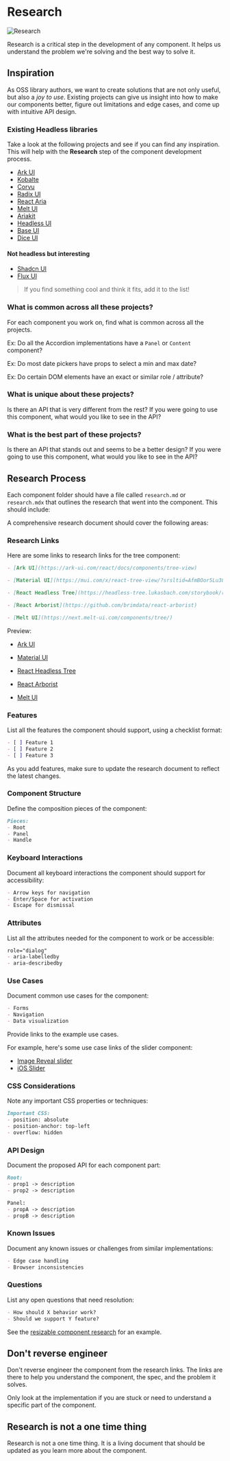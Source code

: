 
# Research

<Image src={research} loading="eager" alt="Research" />

Research is a critical step in the development of any component. It helps us understand the problem we're solving and the best way to solve it.

## Inspiration 

As OSS library authors, we want to create solutions that are not only useful, but also a *joy to use*. Existing projects can give us insight into how to make our components better, figure out limitations and edge cases, and come up with intuitive API design.

### Existing Headless libraries

Take a look at the following projects and see if you can find any inspiration. This will help with the **Research** step of the component development process.

- [Ark UI](https://ark-ui.com/)
- [Kobalte](https://kobalte.dev/)
- [Corvu](https://corvu.dev/)
- [Radix UI](https://www.radix-ui.com/primitives)
- [React Aria](https://react-spectrum.adobe.com/react-aria/index.html)
- [Melt UI](https://next.melt-ui.com/guides/installation)
- [Ariakit](https://ariakit.org/)
- [Headless UI](https://headlessui.com/)
- [Base UI](https://base-ui.com/)
- [Dice UI](https://www.diceui.com/)

#### Not headless but interesting

- [Shadcn UI](https://ui.shadcn.com/)
- [Flux UI](https://fluxui.dev/)

> If you find something cool and think it fits, add it to the list!


### What is common across all these projects?


For each component you work on, find what is common across all the projects.

Ex: Do all the Accordion implementations have a `Panel` or `Content` component?

Ex: Do most date pickers have props to select a min and max date?

Ex: Do certain DOM elements have an exact or similar role / attribute?

### What is unique about these projects?

Is there an API that is very different from the rest? If you were going to use this component, what would you like to see in the API?

### What is the best part of these projects?

Is there an API that stands out and seems to be a better design? If you were going to use this component, what would you like to see in the API?





## Research Process

Each component folder should have a file called `research.md` or `research.mdx` that outlines the research that went into the component. This should include:

A comprehensive research document should cover the following areas:

### Research Links

Here are some links to research links for the tree component:

```md
- [Ark UI](https://ark-ui.com/react/docs/components/tree-view)

- [Material UI](https://mui.com/x/react-tree-view/?srsltid=AfmBOor5Lu38zUPxWS633qeArjpzz9IK_DuLrAtQxqsjy33VUa5EyI3l)

- [React Headless Tree](https://headless-tree.lukasbach.com/storybook/react/index.html?path=/story/react-async-data-loading--async-data-loading)

- [React Arborist](https://github.com/brimdata/react-arborist)

- [Melt UI](https://next.melt-ui.com/components/tree/)
```

Preview:

- [Ark UI](https://ark-ui.com/react/docs/components/tree-view)

- [Material UI](https://mui.com/x/react-tree-view/?srsltid=AfmBOor5Lu38zUPxWS633qeArjpzz9IK_DuLrAtQxqsjy33VUa5EyI3l)

- [React Headless Tree](https://headless-tree.lukasbach.com/storybook/react/index.html?path=/story/react-async-data-loading--async-data-loading)

- [React Arborist](https://github.com/brimdata/react-arborist)

- [Melt UI](https://next.melt-ui.com/components/tree/)

### Features

List all the features the component should support, using a checklist format:

```md
- [ ] Feature 1
- [ ] Feature 2
- [ ] Feature 3
```

As you add features, make sure to update the research document to reflect the latest changes.

### Component Structure

Define the composition pieces of the component:

```md
Pieces:
- Root
- Panel
- Handle
```

### Keyboard Interactions

Document all keyboard interactions the component should support for accessibility:

```md
- Arrow keys for navigation
- Enter/Space for activation
- Escape for dismissal
```

### Attributes

List all the attributes needed for the component to work or be accessible:

```md
role="dialog"
- aria-labelledby
- aria-describedby
```

### Use Cases

Document common use cases for the component:

```md
- Forms
- Navigation
- Data visualization
```

Provide links to the example use cases.

For example, here's some use case links of the slider component:

- [Image Reveal slider](https://examples.motion.dev/js/image-reveal-slider)
- [iOS Slider](https://examples.motion.dev/js/ios-slider)

### CSS Considerations

Note any important CSS properties or techniques:

```md
Important CSS:
- position: absolute
- position-anchor: top-left
- overflow: hidden
```

### API Design

Document the proposed API for each component part:

```md
Root:
- prop1 -> description
- prop2 -> description

Panel:
- propA -> description
- propB -> description
```

### Known Issues

Document any known issues or challenges from similar implementations:

```md
- Edge case handling
- Browser inconsistencies
```

### Questions

List any open questions that need resolution:

```md
- How should X behavior work?
- Should we support Y feature?
```

See the [resizable component research](https://github.com/kunai-consulting/qwik-design-system/blob/main/libs/components/src/resizable/research.mdx) for an example.

## Don't reverse engineer

Don't reverse engineer the component from the research links. The links are there to help you understand the component, the spec, and the problem it solves.

Only look at the implementation if you are stuck or need to understand a specific part of the component.

## Research is not a one time thing

Research is not a one time thing. It is a living document that should be updated as you learn more about the component.

